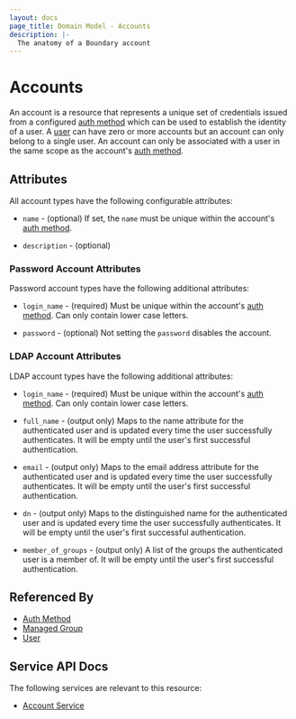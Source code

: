 ```yaml
---
layout: docs
page_title: Domain Model - Accounts
description: |-
  The anatomy of a Boundary account
---
```


# Accounts

An account is a resource
that represents a unique set of credentials
issued from a configured [auth method][]
which can be used to establish the identity of a user.
A [user][] can have zero or more accounts
but an account can only belong to a single user.
An account can only be associated with a user
in the same scope as the account's [auth method][].

## Attributes

All account types have the following configurable attributes:

- `name` - (optional)
  If set, the `name` must be unique within the account's [auth method][].

- `description` - (optional)

### Password Account Attributes

Password account types have the following additional attributes:

- `login_name` - (required)
  Must be unique within the account's [auth method][].
  Can only contain lower case letters.

- `password` - (optional)
  Not setting the `password` disables the account.

### LDAP Account Attributes

LDAP account types have the following additional attributes:

- `login_name` - (required)
  Must be unique within the account's [auth method][].
  Can only contain lower case letters.

- `full_name` - (output only)
  Maps to the name attribute for the authenticated user and is updated every
  time the user successfully authenticates. It will be empty until the user's
  first successful authentication.

- `email` - (output only)
  Maps to the email address attribute for the authenticated user and is updated
  every time the user successfully authenticates. It will be empty until the
  user's first successful authentication.

- `dn` - (output only)
  Maps to the distinguished name for the authenticated user and is updated
  every time the user successfully authenticates. It will be empty until the
  user's first successful authentication.
  
- `member_of_groups` - (output only)
  A list of the groups the authenticated user is a member of. It will be empty
  until the user's first successful authentication.

## Referenced By

- [Auth Method][]
- [Managed Group][]
- [User][]

[auth method]: /boundary/docs/concepts/domain-model/auth-methods
[managed group]: /boundary/docs/concepts/domain-model/managed-groups
[user]: /boundary/docs/concepts/domain-model/users

## Service API Docs

The following services are relevant to this resource:

- [Account Service](/boundary/api-docs/account-service)
